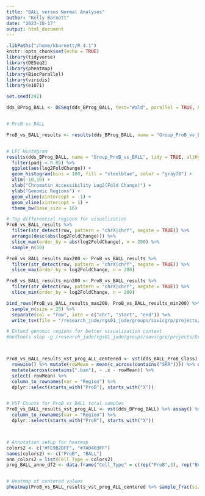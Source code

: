 ```yaml
---
title: "BALL versus Normal Analyses"
author: "Kelly Barnett"
date: "2023-10-17"
output: html_document
---
```


```r
.libPaths("/home/kbarnett/R_4.1")
knitr::opts_chunk$set(echo = TRUE)
library(tidyverse)
library(DESeq2)
library(pheatmap)
library(BiocParallel)
library(viridis)
library(e1071)

set.seed(242)
```


```r

dds_BProg_BALL <- DESeq(dds_BProg_BALL, test="Wald", parallel = TRUE, BPPARAM=MulticoreParam(12))


# ProB vs BALL

ProB_vs_BALL_results <- results(dds_BProg_BALL, name = "Group_ProB_vs_BALL", tidy = TRUE, altHypothesis = "greaterAbs") %>% filter(padj < 0.05, abs(log2FoldChange) >= 1)


# LFC Histogram
results(dds_BProg_BALL, name = "Group_ProB_vs_BALL", tidy = TRUE, altHypothesis = "greaterAbs") %>% 
  filter(padj < 0.05) %>% 
  ggplot(aes(log2FoldChange)) +
  geom_histogram(bins = 100, fill = "steelblue", color = "gray70") +
  xlim(-10,10) +
  xlab("Chromatin Accessibility Log2(Fold Change)") +
  ylab("Genomic Regions") +
  geom_vline(xintercept = -1) +
  geom_vline(xintercept = 1) +
  theme_bw(base_size = 16)

# Top differential regions for visualization
ProB_vs_BALL_results %>% 
  filter(str_detect(row, pattern = "chrX|chrY", negate = TRUE)) %>% 
  arrange(desc(abs(log2FoldChange))) %>% 
  slice_max(order_by = abs(log2FoldChange), n = 200) %>% 
  sample_n(10)

ProB_vs_BALL_results_max200 <- ProB_vs_BALL_results %>% 
  filter(str_detect(row, pattern = "chrX|chrY", negate = TRUE)) %>% 
  slice_max(order_by = log2FoldChange, n = 200)

ProB_vs_BALL_results_min200 <- ProB_vs_BALL_results %>% 
  filter(str_detect(row, pattern = "chrX|chrY", negate = TRUE)) %>% 
  slice_min(order_by = log2FoldChange, n = 200)

bind_rows(ProB_vs_BALL_results_max200, ProB_vs_BALL_results_min200) %>% 
  sample_n(size = 25) %>% 
  separate(col = "row", into = c("chr", "start", "end")) %>% 
  write_tsv(file = "/research_jude/rgs01_jude/groups/savicgrp/projects/Drug_GRNs/savicgrp/Kelly/atac_analysis_patients/regions/BALL_vs_ProB_DiffAccessRegions_Top25UpDown.bed", col_names = FALSE)

# Extend genomic regions for better visualization context
#bedtools slop -g /research_jude/rgs01_jude/groups/savicgrp/projects/Drug_GRNs/savicgrp/Brennan/Analysis_Hi_ChIP/bwa_index/hg19.genome -i #BALL_vs_ProB_DiffAccessRegions_Top25UpDown.bed -b 4000 > BALL_vs_ProB_DiffAccessRegions_Top25UpDown_slop4000.bed



ProB_vs_BALL_results_vst_prog_ALL_centered <- vst(dds_BALL_ProB_Class) %>% assay() %>% as_tibble(rownames = "Region") %>% filter(Region %in% ProB_vs_BALLProBClass_results$row) %>% 
  rowwise() %>% mutate(rowMean = mean(c_across(contains("SRR")))) %>% ungroup() %>% 
  mutate(across(contains(".bam"), ~ .x - rowMean)) %>% 
  select(-rowMean) %>% 
  column_to_rownames(var = "Region") %>% 
  dplyr::select(starts_with("ProB"), starts_with("X"))


# VST Counts for ProB vs BALL total samples
ProB_vs_BALL_results_vst_prog_ALL <- vst(dds_BProg_BALL) %>% assay() %>% as_tibble(rownames = "Region") %>% filter(Region %in% ProB_vs_BALL_results$row) %>% 
  column_to_rownames(var = "Region") %>% 
  dplyr::select(starts_with("ProB"), starts_with("X"))



# Annotation setup for heatmap
colors2 <- c("#FE9B2DFF", "#7A0403FF")
names(colors2) <- c("ProB", "BALL")
ann_colors2 = list(Cell_Type = colors2)
prog_BALL_anno_df2 <- data.frame("Cell_Type" = c(rep("ProB",3), rep("BALL",156)), row.names = colnames(ProB_vs_BALL_results_vst_prog_ALL))


# Heatmap of centered values
pheatmap(ProB_vs_BALL_results_vst_prog_ALL_centered %>% sample_frac(size = 1.0), color = plasma(11), cellwidth = 4, cellheight = NA, cluster_rows=T, cluster_cols=F, scale = "none", show_rownames = FALSE, show_colnames = FALSE, annotation_col = prog_BALL_anno_df2, annotation_colors = ann_colors2, fontsize = 16, gaps_col = c(3))


```
